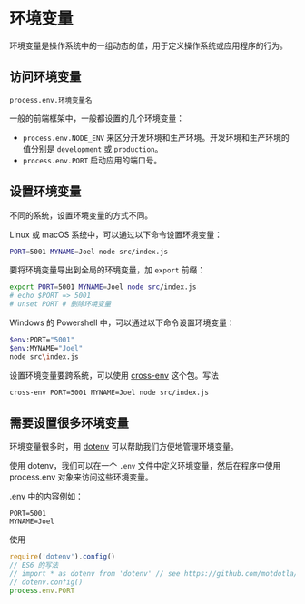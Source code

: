 # 环境变量
环境变量是操作系统中的一组动态的值，用于定义操作系统或应用程序的行为。

## 访问环境变量
```
process.env.环境变量名
```

一般的前端框架中，一般都设置的几个环境变量：
* `process.env.NODE_ENV` 来区分开发环境和生产环境。开发环境和生产环境的值分别是 `development` 或 `production`。
* `process.env.PORT` 启动应用的端口号。

## 设置环境变量
不同的系统，设置环境变量的方式不同。

Linux 或 macOS 系统中，可以通过以下命令设置环境变量：
```bash
PORT=5001 MYNAME=Joel node src/index.js
```

要将环境变量导出到全局的环境变量，加 `export` 前缀：
```bash
export PORT=5001 MYNAME=Joel node src/index.js
# echo $PORT => 5001
# unset PORT # 删除环境变量
```

Windows 的 Powershell 中，可以通过以下命令设置环境变量：
```bash
$env:PORT="5001"
$env:MYNAME="Joel"
node src\index.js
```

设置环境变量要跨系统，可以使用 [cross-env](https://www.npmjs.com/package/cross-env) 这个包。写法
```bash
cross-env PORT=5001 MYNAME=Joel node src/index.js
```

## 需要设置很多环境变量
环境变量很多时，用 [dotenv](https://www.npmjs.com/package/dotenv) 可以帮助我们方便地管理环境变量。

使用 dotenv，我们可以在一个 `.env` 文件中定义环境变量，然后在程序中使用 process.env 对象来访问这些环境变量。

.env 中的内容例如：
```
PORT=5001
MYNAME=Joel
```

使用
```js
require('dotenv').config()
// ES6 的写法
// import * as dotenv from 'dotenv' // see https://github.com/motdotla/dotenv#how-do-i-use-dotenv-with-import
// dotenv.config()
process.env.PORT
```

